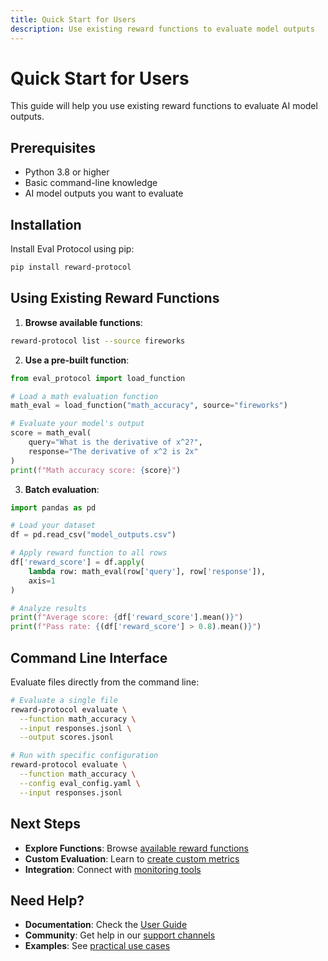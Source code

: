 ```yaml
---
title: Quick Start for Users
description: Use existing reward functions to evaluate model outputs
---
```


# Quick Start for Users

This guide will help you use existing reward functions to evaluate AI model outputs.

## Prerequisites

- Python 3.8 or higher
- Basic command-line knowledge
- AI model outputs you want to evaluate

## Installation

Install Eval Protocol using pip:

```bash
pip install reward-protocol
```

## Using Existing Reward Functions

1. **Browse available functions**:

```bash
reward-protocol list --source fireworks
```

2. **Use a pre-built function**:

```python
from eval_protocol import load_function

# Load a math evaluation function
math_eval = load_function("math_accuracy", source="fireworks")

# Evaluate your model's output
score = math_eval(
    query="What is the derivative of x^2?",
    response="The derivative of x^2 is 2x"
)
print(f"Math accuracy score: {score}")
```

3. **Batch evaluation**:

```python
import pandas as pd

# Load your dataset
df = pd.read_csv("model_outputs.csv")

# Apply reward function to all rows
df['reward_score'] = df.apply(
    lambda row: math_eval(row['query'], row['response']), 
    axis=1
)

# Analyze results
print(f"Average score: {df['reward_score'].mean()}")
print(f"Pass rate: {(df['reward_score'] > 0.8).mean()}")
```

## Command Line Interface

Evaluate files directly from the command line:

```bash
# Evaluate a single file
reward-protocol evaluate \
  --function math_accuracy \
  --input responses.jsonl \
  --output scores.jsonl

# Run with specific configuration
reward-protocol evaluate \
  --function math_accuracy \
  --config eval_config.yaml \
  --input responses.jsonl
```

## Next Steps

- **Explore Functions**: Browse [available reward functions](/examples/overview)
- **Custom Evaluation**: Learn to [create custom metrics](/quickstart)
- **Integration**: Connect with [monitoring tools](/integrations/overview)

## Need Help?

- **Documentation**: Check the [User Guide](/quickstart)
- **Community**: Get help in our [support channels](/community/support)
- **Examples**: See [practical use cases](/examples/overview)